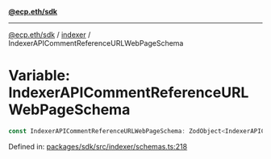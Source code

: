 [**@ecp.eth/sdk**](../../index.mdx)

***

[@ecp.eth/sdk](/sdk-reference/index.mdx) / [indexer](/sdk-reference/indexer/index.mdx) / IndexerAPICommentReferenceURLWebPageSchema

# Variable: IndexerAPICommentReferenceURLWebPageSchema

```ts
const IndexerAPICommentReferenceURLWebPageSchema: ZodObject<IndexerAPICommentReferenceURLWebPageSchemaType>;
```

Defined in: [packages/sdk/src/indexer/schemas.ts:218](https://github.com/ecp-eth/comments-monorepo/blob/main/packages/sdk/src/indexer/schemas.ts#L218)

